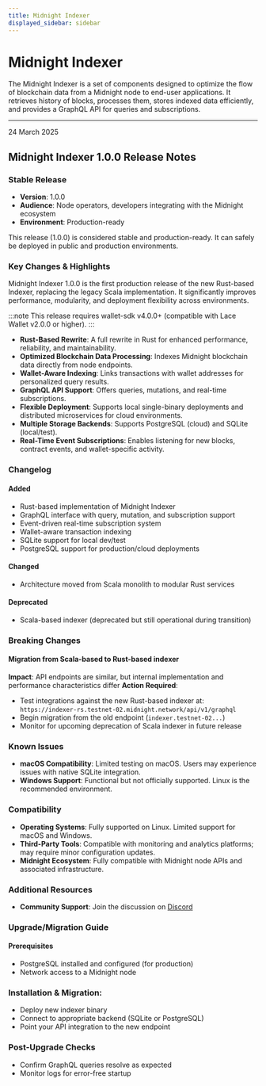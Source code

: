 ```yaml
---
title: Midnight Indexer
displayed_sidebar: sidebar
---
```


# Midnight Indexer

The Midnight Indexer is a set of components designed to optimize the flow of blockchain data from a Midnight node to end-user applications. It retrieves history of blocks, processes them, stores indexed data efficiently, and provides a GraphQL API for queries and subscriptions.

---

<div 
  style={{
    marginTop: '0',
    fontSize: '1rem',
    fontWeight: 'normal',
    marginBottom: '0.5rem'
  }}
>
  24 March 2025
</div>

## Midnight Indexer 1.0.0 Release Notes

### Stable Release

* **Version**: 1.0.0
* **Audience**: Node operators, developers integrating with the Midnight ecosystem
* **Environment**: Production-ready

This release (1.0.0) is considered stable and production-ready. It can safely be deployed in public and production environments.

### Key Changes & Highlights

Midnight Indexer 1.0.0 is the first production release of the new Rust-based Indexer, replacing the legacy Scala implementation. It significantly improves performance, modularity, and deployment flexibility across environments.

:::note
This release requires wallet-sdk v4.0.0+ (compatible with Lace Wallet v2.0.0 or higher).
:::

* **Rust-Based Rewrite**: A full rewrite in Rust for enhanced performance, reliability, and maintainability.
* **Optimized Blockchain Data Processing**: Indexes Midnight blockchain data directly from node endpoints.
* **Wallet-Aware Indexing**: Links transactions with wallet addresses for personalized query results.
* **GraphQL API Support**: Offers queries, mutations, and real-time subscriptions.
* **Flexible Deployment**: Supports local single-binary deployments and distributed microservices for cloud environments.
* **Multiple Storage Backends**: Supports PostgreSQL (cloud) and SQLite (local/test).
* **Real-Time Event Subscriptions**: Enables listening for new blocks, contract events, and wallet-specific activity.

### Changelog

#### Added

* Rust-based implementation of Midnight Indexer
* GraphQL interface with query, mutation, and subscription support
* Event-driven real-time subscription system
* Wallet-aware transaction indexing
* SQLite support for local dev/test
* PostgreSQL support for production/cloud deployments

#### Changed

* Architecture moved from Scala monolith to modular Rust services

#### Deprecated

* Scala-based indexer (deprecated but still operational during transition)


### Breaking Changes

#### Migration from Scala-based to Rust-based indexer

**Impact**: API endpoints are similar, but internal implementation and performance characteristics differ
**Action Required**:

* Test integrations against the new Rust-based indexer at: `https://indexer-rs.testnet-02.midnight.network/api/v1/graphql`
* Begin migration from the old endpoint (`indexer.testnet-02...`)
* Monitor for upcoming deprecation of Scala indexer in future release

### Known Issues

* **macOS Compatibility**: Limited testing on macOS. Users may experience issues with native SQLite integration.
* **Windows Support**: Functional but not officially supported. Linux is the recommended environment.

### Compatibility

* **Operating Systems**: Fully supported on Linux. Limited support for macOS and Windows.
* **Third-Party Tools**: Compatible with monitoring and analytics platforms; may require minor configuration updates.
* **Midnight Ecosystem**: Fully compatible with Midnight node APIs and associated infrastructure.

### Additional Resources

* **Community Support**: Join the discussion on [Discord](https://discord.com/invite/midnightnetwork)

### Upgrade/Migration Guide

#### Prerequisites

* PostgreSQL installed and configured (for production)
* Network access to a Midnight node

### Installation & Migration:

* Deploy new indexer binary
* Connect to appropriate backend (SQLite or PostgreSQL)
* Point your API integration to the new endpoint

###  Post-Upgrade Checks

* Confirm GraphQL queries resolve as expected
* Monitor logs for error-free startup
